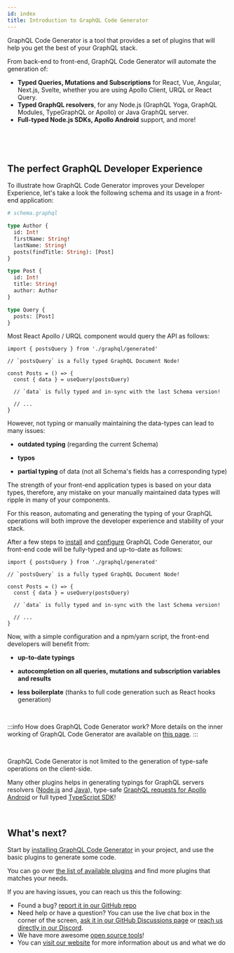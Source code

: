 ```yaml
---
id: index
title: Introduction to GraphQL Code Generator
---
```


GraphQL Code Generator is a tool that provides a set of plugins that will help you get the best of your GraphQL stack.

From back-end to front-end, GraphQL Code Generator will automate the generation of:

- **Typed Queries, Mutations and Subscriptions** for React, Vue, Angular, Next.js, Svelte, whether you are using Apollo Client, URQL or React Query.
- **Typed GraphQL resolvers**, for any Node.js (GraphQL Yoga, GraphQL Modules, TypeGraphQL or Apollo) or Java GraphQL server.
- **Full-typed Node.js SDKs, Apollo Android** support, and more!

<p>&nbsp;</p>
<p>&nbsp;</p>

## The perfect GraphQL Developer Experience

To illustrate how GraphQL Code Generator improves your Developer Experience, let's take a look the following schema and its usage in a front-end application:

```graphql
# schema.graphql

type Author {
  id: Int!
  firstName: String!
  lastName: String!
  posts(findTitle: String): [Post]
}

type Post {
  id: Int!
  title: String!
  author: Author
}

type Query {
  posts: [Post]
}
```

Most React Apollo / URQL component would query the API as follows:

```tsx
import { postsQuery } from './graphql/generated'

// `postsQuery` is a fully typed GraphQL Document Node!

const Posts = () => {
  const { data } = useQuery(postsQuery)

  // `data` is fully typed and in-sync with the last Schema version!

  // ...
}
```

However, not typing or manually maintaining the data-types can lead to many issues:


  - **outdated typing** (regarding the current Schema)

  - **typos**

  - **partial typing** of data (not all Schema&apos;s fields has a corresponding type)


The strength of your front-end application types is based on your data types, therefore, any mistake on your
manually maintained data types will ripple in many of your components.


For this reason, automating and generating the typing of your GraphQL operations will both improve the developer
experience and stability of your stack.

After a few steps to [install](/docs/getting-started/installation) and [configure](/docs/config-reference/codegen-config) GraphQL Code Generator, our front-end code will be fully-typed and
up-to-date as follows:


```tsx
import { postsQuery } from './graphql/generated'

// `postsQuery` is a fully typed GraphQL Document Node!

const Posts = () => {
  const { data } = useQuery(postsQuery)

  // `data` is fully typed and in-sync with the last Schema version!

  // ...
}
```

Now, with a simple configuration and a npm/yarn script, the front-end developers will benefit from:


  - **up-to-date typings**


  - **autocompletion on all queries, mutations and subscription variables and results**


  - **less boilerplate** (thanks to full code generation such as React hooks generation)



<br />

:::info How does GraphQL Code Generator work?
More details on the inner working of GraphQL Code Generator are available on [this page](/docs/getting-started/how-does-it-work).
:::

<br />

GraphQL Code Generator is not limited to the generation of type-safe operations on the client-side.

Many other plugins helps in generating typings for GraphQL servers resolvers ([Node.js](/plugins/typescript-resolvers) and [Java](/plugins/java-resolvers)), type-safe
[GraphQL requests for Apollo Android](/plugins/java-apollo-android) or full typed [TypeScript SDK](/plugins/typescript-generic-sdk)!


<p>&nbsp;</p>


## What's next?

Start by [installing GraphQL Code Generator](/docs/getting-started/installation) in your project, and use the basic plugins to generate some code.

You can go over [the list of available plugins](/plugins) and find more plugins that matches your needs.

If you are having issues, you can reach us this the following:

- Found a bug? [report it in our GitHub repo](https://github.com/dotansimha/graphql-code-generator)
- Need help or have a question? You can use the live chat box in the corner of the screen, [ask it in our GitHub Discussions page](https://github.com/dotansimha/graphql-code-generator/discussions) or [reach us directly in our Discord](http://bit.ly/guild-chat).
- We have more awesome [open source tools](https://github.com/the-guild-org/Stack)!
- You can [visit our website](http://the-guild.dev) for more information about us and what we do

